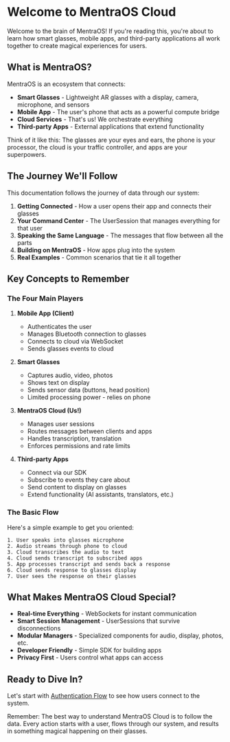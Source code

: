 # Welcome to MentraOS Cloud

Welcome to the brain of MentraOS! If you're reading this, you're about to learn how smart glasses, mobile apps, and third-party applications all work together to create magical experiences for users.

## What is MentraOS?

MentraOS is an ecosystem that connects:
- **Smart Glasses** - Lightweight AR glasses with a display, camera, microphone, and sensors
- **Mobile App** - The user's phone that acts as a powerful compute bridge
- **Cloud Services** - That's us! We orchestrate everything
- **Third-party Apps** - External applications that extend functionality

Think of it like this: The glasses are your eyes and ears, the phone is your processor, the cloud is your traffic controller, and apps are your superpowers.

## The Journey We'll Follow

This documentation follows the journey of data through our system:

1. **Getting Connected** - How a user opens their app and connects their glasses
2. **Your Command Center** - The UserSession that manages everything for that user
3. **Speaking the Same Language** - The messages that flow between all the parts
4. **Building on MentraOS** - How apps plug into the system
5. **Real Examples** - Common scenarios that tie it all together

## Key Concepts to Remember

### The Four Main Players

1. **Mobile App (Client)**
   - Authenticates the user
   - Manages Bluetooth connection to glasses
   - Connects to cloud via WebSocket
   - Sends glasses events to cloud

2. **Smart Glasses**
   - Captures audio, video, photos
   - Shows text on display
   - Sends sensor data (buttons, head position)
   - Limited processing power - relies on phone

3. **MentraOS Cloud (Us!)**
   - Manages user sessions
   - Routes messages between clients and apps
   - Handles transcription, translation
   - Enforces permissions and rate limits

4. **Third-party Apps**
   - Connect via our SDK
   - Subscribe to events they care about
   - Send content to display on glasses
   - Extend functionality (AI assistants, translators, etc.)

### The Basic Flow

Here's a simple example to get you oriented:

```
1. User speaks into glasses microphone
2. Audio streams through phone to cloud
3. Cloud transcribes the audio to text
4. Cloud sends transcript to subscribed apps
5. App processes transcript and sends back a response
6. Cloud sends response to glasses display
7. User sees the response on their glasses
```

## What Makes MentraOS Cloud Special?

- **Real-time Everything** - WebSockets for instant communication
- **Smart Session Management** - UserSessions that survive disconnections
- **Modular Managers** - Specialized components for audio, display, photos, etc.
- **Developer Friendly** - Simple SDK for building apps
- **Privacy First** - Users control what apps can access

## Ready to Dive In?

Let's start with [Authentication Flow](./2-authentication-flow.md) to see how users connect to the system.

Remember: The best way to understand MentraOS Cloud is to follow the data. Every action starts with a user, flows through our system, and results in something magical happening on their glasses.